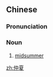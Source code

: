 ==Chinese==
{{zh-forms}}

===Pronunciation===
{{zh-pron
|m=zhòngxià
|c=zung6 haa6
|cat=n
}}

===Noun===
{{zh-noun}}

# [[midsummer]]

{{zh-cat|Time}}

[[zh:仲夏]]